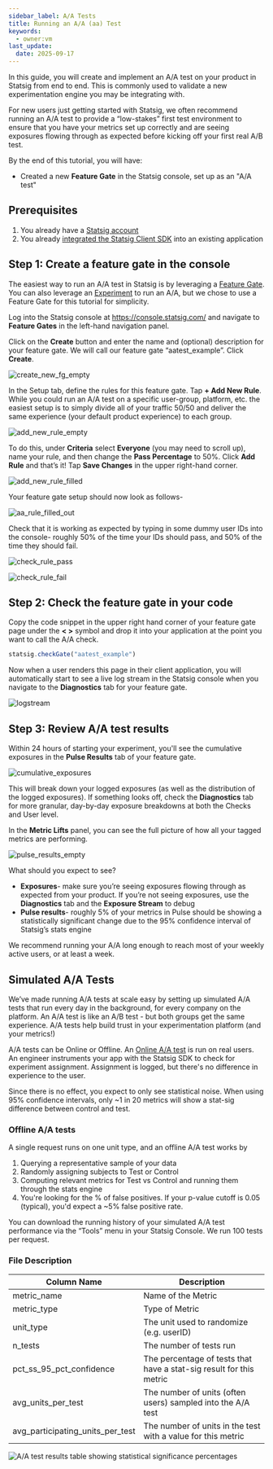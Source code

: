 ```yaml
---
sidebar_label: A/A Tests
title: Running an A/A (aa) Test
keywords:
  - owner:vm
last_update:
  date: 2025-09-17
---
```



In this guide, you will create and implement an A/A test on your product in Statsig from end to end. This is commonly used to validate a new experimentation engine you may be integrating with. 

For new users just getting started with Statsig, we often recommend running an A/A test to provide a “low-stakes” first test environment to ensure that you have your metrics set up correctly and are seeing exposures flowing through as expected before kicking off your first real A/B test.  

By the end of this tutorial, you will have:
* Created a new **Feature Gate** in the Statsig console, set up as an "A/A test"

## Prerequisites
1. You already have a [Statsig account](https://console.statsig.com/sign_up)
2. You already [integrated the Statsig Client SDK](/sdks/quickstart) into an existing application

## Step 1: Create a feature gate in the console
The easiest way to run an A/A test in Statsig is by leveraging a [Feature Gate](/feature-flags/overview). You can also leverage an [Experiment](/guides/abn-tests) to run an A/A, but we chose to use a Feature Gate for this tutorial for simplicity. 

Log into the Statsig console at https://console.statsig.com/ and navigate to **Feature Gates** in the left-hand navigation panel.

Click on the **Create** button and enter the name and (optional) description for your feature gate. We will call our feature gate “aatest_example”. Click **Create**. 

![create_new_fg_empty](https://user-images.githubusercontent.com/101903926/163246908-24494f12-9d2e-4d8b-8e3e-4fc0ad9c7e41.png)

In the Setup tab, define the rules for this feature gate. Tap **+ Add New Rule**. While you could run an A/A test on a specific user-group, platform, etc. the easiest setup is to simply divide all of your traffic 50/50 and deliver the same experience (your default product experience) to each group.

![add_new_rule_empty](https://user-images.githubusercontent.com/101903926/163247089-360857f8-ada3-46af-ac82-e41fc99274b5.png)


To do this, under **Criteria** select **Everyone** (you may need to scroll up), name your rule, and then change the **Pass Percentage** to 50%. Click **Add Rule** and that’s it! Tap **Save Changes** in the upper right-hand corner.  

![add_new_rule_filled](https://user-images.githubusercontent.com/101903926/163247141-30c96f8a-8257-4b39-aa9f-830bb3c89228.png)

Your feature gate setup should now look as follows-  

![aa_rule_filled_out](https://user-images.githubusercontent.com/101903926/163247211-aacb2c54-1088-4c4a-ab7b-64e393383bdb.png)

Check that it is working as expected by typing in some dummy user IDs into the console- roughly 50% of the time your IDs should pass, and 50% of the time they should fail.  

![check_rule_pass](https://user-images.githubusercontent.com/101903926/163247281-c0fb8089-f418-41af-a3a7-d8e684a3cdf3.png)

![check_rule_fail](https://user-images.githubusercontent.com/101903926/163247287-7d565983-8253-4841-a65a-0f74d2e103b2.png)

## Step 2: Check the feature gate in your code

Copy the code snippet in the upper right hand corner of your feature gate page under the **< >** symbol and drop it into your application at the point you want to call the A/A check.  

```jsx
statsig.checkGate("aatest_example") 
```

Now when a user renders this page in their client application, you will automatically start to see a live log stream in the Statsig console when you navigate to the **Diagnostics** tab for your feature gate. 

![logstream](https://user-images.githubusercontent.com/101903926/163247712-4610d7b4-188f-4418-a696-127b3c2f54da.png)

## Step 3: Review A/A test results 

Within 24 hours of starting your experiment, you'll see the cumulative exposures in the **Pulse Results** tab of your feature gate. 

![cumulative_exposures](https://user-images.githubusercontent.com/101903926/163247787-be1e816c-f715-4fd3-ad59-3a6caf48027a.png)

This will break down your logged exposures (as well as the distribution of the logged exposures). If something looks off, check the **Diagnostics** tab for more granular, day-by-day exposure breakdowns at both the Checks and User level.  

In the **Metric Lifts** panel, you can see the full picture of how all your tagged metrics are performing.  


![pulse_results_empty](https://user-images.githubusercontent.com/101903926/163248267-7bd7419a-59e0-4d58-b8e5-8ace95ed74d9.png)

What should you expect to see?  

* **Exposures**- make sure you’re seeing exposures flowing through as expected from your product. If you’re not seeing exposures, use the **Diagnostics** tab and the **Exposure Stream** to debug  
* **Pulse results**- roughly 5% of your metrics in Pulse should be showing a statistically significant change due to the 95% confidence interval of Statsig’s stats engine 

We recommend running your A/A long enough to reach most of your weekly active users, or at least a week.  

## Simulated A/A Tests

We’ve made running A/A tests at scale easy by setting up simulated A/A tests that run every day in the background, for every company on the platform. An A/A test is like an A/B test - but both groups get the same experience. A/A tests help build trust in your experimentation platform (and your metrics!)

A/A tests can be Online or Offline. An [Online A/A test](/guides/aa-test) is run on real users. An engineer instruments your app with the Statsig SDK to check for experiment assignment. Assignment is logged, but there's no difference in experience to the user.

Since there is no effect, you expect to only see statistical noise. When using 95% confidence intervals, only ~1 in 20 metrics will show a stat-sig difference between control and test.

### Offline A/A tests

A single request runs on one unit type, and an offline A/A test works by

1. Querying a representative sample of your data
2. Randomly assigning subjects to Test or Control
3. Computing relevant metrics for Test vs Control and running them through the stats engine
4. You're looking for the % of false positives. If your p-value cutoff is 0.05 (typical), you'd expect a ~5% false positive rate.

You can download the running history of your simulated A/A test performance via the “Tools” menu in your Statsig Console. We run 100 tests per request.

### File Description

| Column Name                      | Description                                                         |
| -------------------------------- | ------------------------------------------------------------------- |
| metric_name                      | Name of the Metric                                                  |
| metric_type                      | Type of Metric                                                      |
| unit_type                        | The unit used to randomize (e.g. userID)                            |
| n_tests                          | The number of tests run                                             |
| pct_ss_95_pct_confidence         | The percentage of tests that have a stat-sig result for this metric |
| avg_units_per_test               | The number of units (often users) sampled into the A/A test         |
| avg_participating_units_per_test | The number of units in the test with a value for this metric        |

![A/A test results table showing statistical significance percentages](https://user-images.githubusercontent.com/31516123/199562491-84d9b7c4-1cea-4308-a0a9-c04a14a41671.png)
